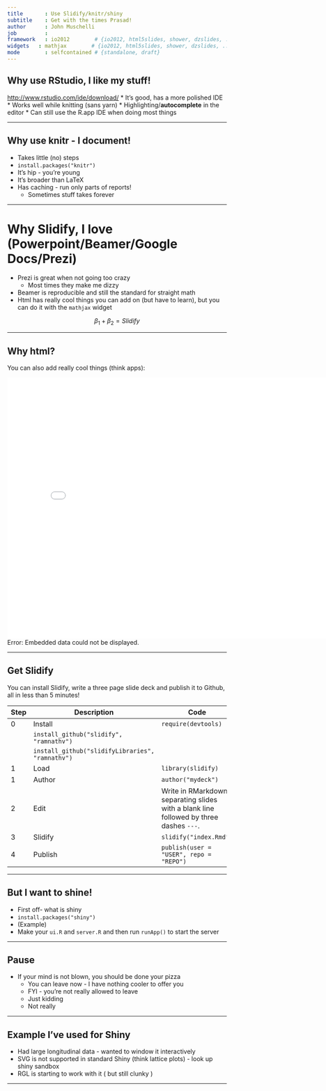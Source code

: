 ```yaml
---
title       : Use Slidify/knitr/shiny
subtitle    : Get with the times Prasad!
author      : John Muschelli
job         : 
framework   : io2012        # {io2012, html5slides, shower, dzslides, ...}l
widgets   : mathjax        # {io2012, html5slides, shower, dzslides, ...}l
mode        : selfcontained # {standalone, draft}
---
```


## Why use RStudio, I like my stuff!

[http://www.rstudio.com/ide/download/](http://www.rstudio.com/ide/download/)
* It's good, has a more polished IDE
* Works well while knitting (sans yarn)
* Highlighting/<span class="black"><b>autocomplete</b></span> in the editor
* Can still use the R.app IDE when doing most things

---

## Why use knitr - I document!

* Takes little (no) steps 
* `install.packages("knitr")`
* It's hip - you're young
* It's broader than LaTeX
* Has caching - run only parts of reports!
  * Sometimes stuff takes forever

---



# Why Slidify, I love (Powerpoint/Beamer/Google Docs/Prezi)

* Prezi is great when not going too crazy
  * Most times they make me dizzy
* Beamer is reproducible and still the standard for straight math
* Html has really cool things you can add on (but have to learn), but you can do it with the `mathjax` widget

$$
\beta_1 + \beta_2 = Slidify
$$

---


## Why html?
You can also add really cool things (think apps):

<script>WebGLStart();</script>
<object data="knitted_webGL.html" width="800" height="600"> <embed src="knitted_webGL.html" width="800" height="600"> </embed> Error: Embedded data could not be displayed. </object>

---

## Get Slidify

You can install Slidify, write a three page slide deck and publish it to Github, all in less than 5 minutes!

Step | Description      | Code
-----|------------------|------------------------------------------------------
0    | Install          | `require(devtools)`
     |                  | `install_github("slidify", "ramnathv")`
     |                  | `install_github("slidifyLibraries", "ramnathv")`
1    | Load             | `library(slidify)`
1    | Author           | `author("mydeck")`
2    | Edit             | Write in RMarkdown, separating slides with a blank line followed by three dashes `---`.
3    | Slidify          | `slidify("index.Rmd")`
4    | Publish          | `publish(user = "USER", repo = "REPO")`

---

## But I want to shine!

* First off- what is shiny
* `install.packages("shiny")`
* (Example)
* Make your `ui.R` and `server.R` and then run `runApp()` to start the server

---

## Pause

* If your mind is not blown, you should be done your pizza
  * You can leave now - I have nothing cooler to offer you
  * FYI - you're not really allowed to leave
  * Just kidding
  * Not really

---

## Example I've used for Shiny

* Had large longitudinal data - wanted to window it interactively
* SVG is not supported in standard Shiny (think lattice plots) - look up shiny sandbox
* RGL is starting to work with it ( but still clunky )

---

